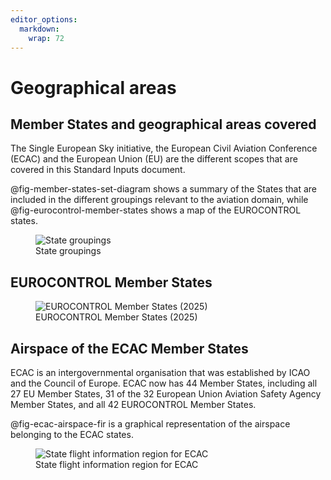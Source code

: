 ```yaml
---
editor_options: 
  markdown: 
    wrap: 72
---
```


# Geographical areas {#sec-geographical-areas .unnumbered}

## Member States and geographical areas covered {.unnumbered}

The Single European Sky initiative, the European Civil Aviation Conference (ECAC)
and the European Union (EU) are the different scopes that are covered in this 
Standard Inputs document.

@fig-member-states-set-diagram shows a summary of the States that are included 
in the different groupings relevant to the aviation domain, while @fig-eurocontrol-member-states shows a map of the EUROCONTROL states.

![State groupings](../figures/eu_orgs.svg){#fig-member-states-set-diagram}

## EUROCONTROL Member States {.unnumbered}

![EUROCONTROL Member States (2025)](../figures/eurocontrol_ms.png){#fig-eurocontrol-member-states}

## Airspace of the ECAC Member States {.unnumbered}

ECAC is an intergovernmental organisation that was established by ICAO and the 
Council of Europe. ECAC now has 44 Member States, including all 27 EU Member 
States, 31 of the 32 European Union Aviation Safety Agency Member States, and 
all 42 EUROCONTROL Member States. 

@fig-ecac-airspace-fir is a graphical representation of the airspace belonging to the ECAC states.

![State flight information region for ECAC](../figures/ecac_airspace_fir.png){#fig-ecac-airspace-fir}
